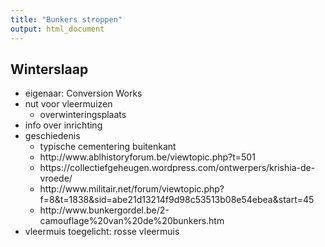 ```yaml
---
title: "Bunkers stroppen"
output: html_document
---
```


## Winterslaap

- eigenaar: Conversion Works
- nut voor vleermuizen
    - overwinteringsplaats
- info over inrichting
- geschiedenis
    - typische cementering buitenkant
    - http://www.ablhistoryforum.be/viewtopic.php?t=501
    - https://collectiefgeheugen.wordpress.com/ontwerpers/krishia-de-vroede/
    - http://www.militair.net/forum/viewtopic.php?f=8&t=1838&sid=abe21d13214f9d98c53513b08e54ebea&start=45
    - http://www.bunkergordel.be/2-camouflage%20van%20de%20bunkers.htm
- vleermuis toegelicht: rosse vleermuis
